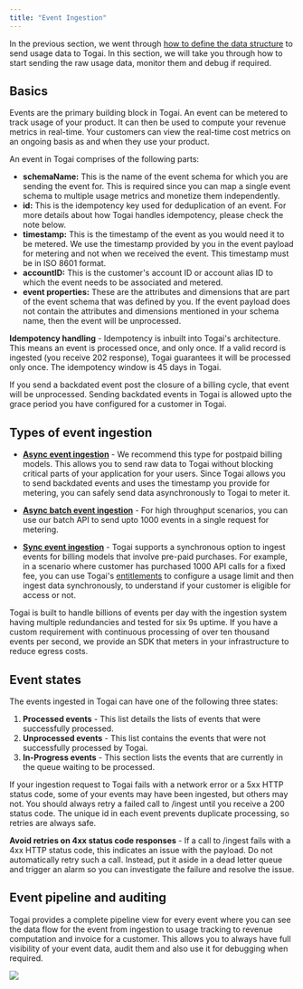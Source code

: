 ```yaml
---
title: "Event Ingestion"
---
```


In the previous section, we went through [how to define the data structure](/docs/event-schemas) to send usage data to Togai. In this section, we will take you through how to start sending the raw usage data, monitor them and debug if required.

## Basics 

Events are the primary building block in Togai. An event can be metered to track usage of your product. It can then be used to compute your revenue metrics in real-time. Your customers can view the real-time cost metrics on an ongoing basis as and when they use your product.

An event in Togai comprises of the following parts:

* **schemaName:** This is the name of the event schema for which you are sending the event for. This is required since you can map a single event schema to multiple usage metrics and monetize them independently.
* **id:** This is the idempotency key used for deduplication of an event. For more details about how Togai handles idempotency, please check the note below.
* **timestamp:** This is the timestamp of the event as you would need it to be metered. We use the timestamp provided by you in the event payload for metering and not when we received the event. This timestamp must be in ISO 8601 format.
* **accountID:** This is the customer's account ID or account alias ID to which the event needs to be associated and metered.
* **event properties:** These are the attributes and dimensions that are part of the event schema that was defined by you. If the event payload does not contain the attributes and dimensions mentioned in your schema name, then the event will be unprocessed.

<Tip>**Idempotency handling** -  Idempotency is inbuilt into Togai's architecture. This means an event is processed once, and only once. If a valid record is ingested (you receive 202 response), Togai guarantees it will be processed only once. The idempotency window is 45 days in Togai.</Tip>

<Warning>If you send a backdated event post the closure of a billing cycle, that event will be unprocessed. Sending backdated events in Togai is allowed upto the grace period you have configured for a customer in Togai.</Warning>

## Types of event ingestion

* **[Async event ingestion](/api-reference/event-ingestion/ingest-events-to-togai)** - We recommend this type for postpaid billing models. This allows you to send raw data to Togai without blocking critical parts of your application for your users. Since Togai allows you to send backdated events and uses the timestamp you provide for metering, you can safely send data asynchronously to Togai to meter it.

* **[Async batch event ingestion](/api-reference/event-ingestion/ingest-events-to-togai-in-batch)** - For high throughput scenarios, you can use our batch API to send upto 1000 events in a single request for metering.

* **[Sync event ingestion](/api-reference/entitlements/ingest-event-if-a-user-is-entitled-to-a-feature)** - Togai supports a synchronous option to ingest events for billing models that involve pre-paid purchases. For example, in a scenario where customer has purchased 1000 API calls for a fixed fee, you can use Togai's [entitlements](docs/entitlements) to configure a usage limit and then ingest data synchronously, to understand if your customer is eligible for access or not.

<Check>Togai is built to handle billions of events per day with the ingestion system having multiple redundancies and tested for six 9s uptime. If you have a custom requirement with continuous processing of over ten thousand events per second, we provide an SDK that meters in your infrastructure to reduce egress costs.</Check>


## Event states

The events ingested in Togai can have one of the following three states:  
1. **Processed events** - This list details the lists of events that were successfully processed. 
2. **Unprocessed events** - This list contains the events that were not successfully processed by Togai.
3. **In-Progress events** - This section lists the events that are currently in the queue waiting to be processed.

If your ingestion request to Togai fails with a network error or a 5xx HTTP status code, some of your events may have been ingested, but others may not. You should always retry a failed call to /ingest until you receive a 200 status code. The unique id in each event prevents duplicate processing, so retries are always safe.

<Warning>**Avoid retries on 4xx status code responses** - If a call to /ingest fails with a 4xx HTTP status code, this indicates an issue with the payload. Do not automatically retry such a call. Instead, put it aside in a dead letter queue and trigger an alarm so you can investigate the failure and resolve the issue. </Warning>

## Event pipeline and auditing

Togai provides a complete pipeline view for every event where you can see the data flow for the event from ingestion to usage tracking to revenue computation and invoice for a customer. This allows you to always have full visibility of your event data, audit them and also use it for debugging when required.

<Frame caption="Event pipeline">
  <img src="/docs/images/event-pipeline.png" />
</Frame>
